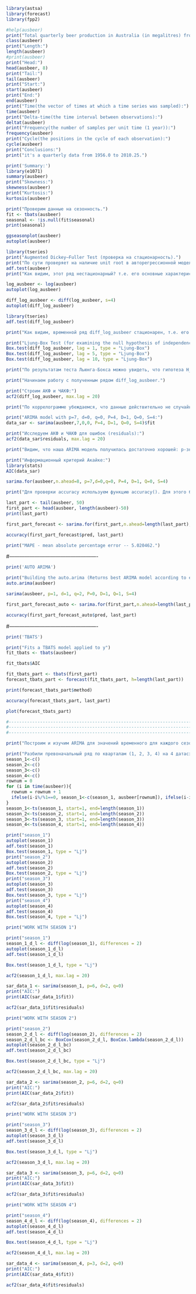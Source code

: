 ```{r}
library(astsa)
library(forecast)
library(fpp2)
```
```{r}
#help(ausbeer)
print("Total quarterly beer production in Australia (in megalitres) from 1956:Q1 to 2010:Q2. Quarterly time series of class ts.")
class(ausbeer)
print("Length:")
length(ausbeer)
#print(ausbeer)
print("Head:")
head(ausbeer, 8)
print("Tail:")
tail(ausbeer)
print("Start:")
start(ausbeer)
print("End:")
end(ausbeer)
print("Time(the vector of times at which a time series was sampled):")
time(ausbeer)
print("Delta-time(the time interval between observations):")
deltat(ausbeer)
print("Frequency(the number of samples per unit time (1 year)):")
frequency(ausbeer)
print("Cycle(the positions in the cycle of each observation):")
cycle(ausbeer)
print("Conclusions:")
print("it's a quarterly data from 1956.0 to 2010.25.")
```
```{r}
print('Summary:')
library(e1071)
summary(ausbeer)
print("Skewness:")
skewness(ausbeer)
print("Kurtosis:")
kurtosis(ausbeer)

```
```{r}
print("Проверим данные на сезонность.")
fit <- tbats(ausbeer)
seasonal <- !is.null(fit$seasonal)
print(seasonal)
```

```{r}
ggseasonplot(ausbeer)
autoplot(ausbeer)
```
```{r}
library(tseries)
print("Augmented Dickey–Fuller Test (проверка на стационарность).")
print("По сути проверяет на наличие unit root в авторегрессионной модели (нулевая гипотеза). Augmented DF test also removes all the structural effects (autocorrelation).")
adf.test(ausbeer)
print("Как видим, этот ряд нестационарный? т.е. его основные характеристики меняются во времени. Необхходимо привести к линейному виду быстро растущий тренд (log) и убрать периодичские тренды (diff).")
```

```{r}
log_ausbeer <- log(ausbeer)
autoplot(log_ausbeer)
```
```{r}
diff_log_ausbeer <- diff(log_ausbeer, s=4)
autoplot(diff_log_ausbeer)
```
```{r}
library(tseries)
adf.test(diff_log_ausbeer)
```
```{r}
print("Как видим, временной ряд diff_log_ausbeer стационарен, т.е. его основные свойства (математическое ожидание, дисперсия, автоковариация с лагом и коэффициент автокорреляции с лагом) являются неизменным во времени.")
```

```{r}
print("Ljung-Box Test (for examining the null hypothesis of independence in a given time series). Вместо тестирования на случайность каждого отдельного коэффициента, он проверяет отличие от нуля сразу нескольких коэффициентов автокорреляции. Выдвигаются две конкурирующие гипотезы: H_0: отсчёты временного ряда статистически независимы, H_1: отсчёты временного ряда не являются независимыми.                                                                                (обычно данное тестирование применяется к остаткам полученной модели ARIMA, а не к исходным данным)")
Box.test(diff_log_ausbeer, lag = 1, type = "Ljung-Box")
Box.test(diff_log_ausbeer, lag = 5, type = "Ljung-Box")
Box.test(diff_log_ausbeer, lag = 10, type = "Ljung-Box")
```
```{r}
print("По результатам теста Льюнга-Бокса можно увидеть, что гипотеза Н_0 отбрасывается, и принимается гипотеза Н_1, т.е. отсчёты временного ряда не являются независимыми.")
```
```{r}
print("Начинаем работу с полученным рядом diff_log_ausbeer.")
```
```{r}
print("Строим АКФ и ЧАКФ:")
acf2(diff_log_ausbeer, max.lag = 20)
```
```{r}
print("По коррелограмме убеждаемся, что данные действительно не случайны (процесс не хаотичный).Также видим по ЧАКФ, что p -- number of ordinary AR lags = 7.")
```
```{r}
print("ARIMA model with p=7, d=0, q=0, P=4, D=1, Q=0, S=4:")
data_sar <- sarima(ausbeer,7,0,0, P=4, D=1, Q=0, S=4)$fit
```
```{r}
print("Исследуем АКФ и ЧАКФ для ошибок (residuals):")
acf2(data_sar$residuals, max.lag = 20)
```

```{r}
print("Видим, что наша ARIMA модель получилась достаточно хорошей: р-значения для теста Льюнга-Бокса достаточно большие, автокорреляционная функция не принимает больших значений, что указывает на независимость ошибок.")
```
```{r}
print("Информационный критерий Акайке:")
library(stats)
AIC(data_sar)
```
```{r}
sarima.for(ausbeer,n.ahead=8, p=7,d=0,q=0, P=4, D=1, Q=0, S=4)
```
```{r}
print("Для проверки accuracy используем функцию accuracy(). Для этого берем кусочек нашего ряда, предиктим значения, и потом сравниваем с реальными (которые остались в оставшемся кусочке).")
```

```{r}
last_part <- tail(ausbeer, 50)
first_part <- head(ausbeer, length(ausbeer)-50)
print(last_part)
```
```{r}
first_part_forecast <- sarima.for(first_part,n.ahead=length(last_part), p=7,d=0,q=0, P=4, D=1, Q=0, S=4)
```
```{r}
accuracy(first_part_forecast$pred, last_part)
```
```{r}
print("MAPE - mean absolute percentage error -- 5.020462.")
```


#----------------------------------------------------


```{r}
print('AUTO ARIMA')
```
```{r}
print("Building the auto.arima (Returns best ARIMA model according to either AIC, AICc or BIC value).")
auto.arima(ausbeer)
```
```{r}
sarima(ausbeer, p=1, d=1, q=2, P=0, D=1, Q=1, S=4)
```
```{r}
first_part_forecast_auto <- sarima.for(first_part,n.ahead=length(last_part), p=1, d=1, q=2, P=0, D=1, Q=1, S=4)
```
```{r}
accuracy(first_part_forecast_auto$pred, last_part)
```

#----------------------------------------------------

```{r}
print('TBATS')
```
```{r}
print("Fits a TBATS model applied to y")
fit_tbats <- tbats(ausbeer)
```

```{r}
fit_tbats$AIC
```
```{r}
fit_tbats_part <- tbats(first_part)
forecast_tbats_part <- forecast(fit_tbats_part, h=length(last_part))
```
```{r}
print(forecast_tbats_part$method)

```
```{r}
accuracy(forecast_tbats_part, last_part)
```

```{r}
plot(forecast_tbats_part)
```






```{r}

#-------------------------------------------------------------------------------------------------------
#-------------------------------------------------------------------------------------------------------
#-------------------------------------------------------------------------------------------------------

```







```{r}
print("Построим и изучим ARIMA для значений временного для каждого сезона по отдельности.")
```


```{r}
print("Разбили превоначальный ряд по кварталам (1, 2, 3, 4) на 4 датасэта.")
season_1<-c()
season_2<-c()
season_3<-c()
season_4<-c()
rownum = 0
for (i in time(ausbeer)){
  rownum = rownum + 1
  ifelse(i-i%/%1==0, season_1<-c(season_1, ausbeer[rownum]), ifelse(i-i%/%1==0.25, season_2<-c(season_2,  ausbeer[rownum]), ifelse(i-i%/%1==0.5, season_3<-c(season_3, ausbeer[rownum]), ifelse(i-i%/%1==0.75, season_4<-c(season_4, ausbeer[rownum]), print("NA")))))
}
season_1<-ts(season_1, start=1, end=length(season_1))
season_2<-ts(season_2, start=1, end=length(season_2))
season_3<-ts(season_3, start=1, end=length(season_3))
season_4<-ts(season_4, start=1, end=length(season_4))

```
```{r}
print("season_1")
autoplot(season_1)
adf.test(season_1)
Box.test(season_1, type = "Lj")
print("season_2")
autoplot(season_2)
adf.test(season_2)
Box.test(season_2, type = "Lj")
print("season_3")
autoplot(season_3)
adf.test(season_3)
Box.test(season_3, type = "Lj")
print("season_4")
autoplot(season_4)
adf.test(season_4)
Box.test(season_4, type = "Lj")
```
```{r}
print("WORK WITH SEASON 1")
```
```{r}

print("season_1")
season_1_d_l <- diff(log(season_1), differences = 2)
autoplot(season_1_d_l)
adf.test(season_1_d_l)

Box.test(season_1_d_l, type = "Lj")

```
```{r}
acf2(season_1_d_l, max.lag = 20)
```
```{r}
sar_data_1 <- sarima(season_1, p=6, d=2, q=0)
print("AIC:")
print(AIC(sar_data_1$fit))
```
```{r}
acf2(sar_data_1$fit$residuals)
```


```{r}
print("WORK WITH SEASON 2")
```

```{r}

print("season_2")
season_2_d_l <- diff(log(season_2), differences = 2)
season_2_d_l_bc <- BoxCox(season_2_d_l, BoxCox.lambda(season_2_d_l))
autoplot(season_2_d_l_bc)
adf.test(season_2_d_l_bc)

Box.test(season_2_d_l_bc, type = "Lj")

```

```{r}
acf2(season_2_d_l_bc, max.lag = 20)
```

```{r}
sar_data_2 <- sarima(season_2, p=6, d=2, q=0)
print("AIC:")
print(AIC(sar_data_2$fit))
```


```{r}
acf2(sar_data_2$fit$residuals)
```

```{r}
print("WORK WITH SEASON 3")
```

```{r}

print("season_3")
season_3_d_l <- diff(log(season_3), differences = 2)
autoplot(season_3_d_l)
adf.test(season_3_d_l)

Box.test(season_3_d_l, type = "Lj")

```

```{r}
acf2(season_3_d_l, max.lag = 20)
```

```{r}
sar_data_3 <- sarima(season_3, p=6, d=2, q=0)
print("AIC:")
print(AIC(sar_data_3$fit))
```


```{r}
acf2(sar_data_3$fit$residuals)
```

```{r}
print("WORK WITH SEASON 4")
```
```{r}

print("season_4")
season_4_d_l <- diff(log(season_4), differences = 2)
autoplot(season_4_d_l)
adf.test(season_4_d_l)

Box.test(season_4_d_l, type = "Lj")

```
```{r}
acf2(season_4_d_l, max.lag = 20)
```
```{r}
sar_data_4 <- sarima(season_4, p=3, d=2, q=0)
print("AIC:")
print(AIC(sar_data_4$fit))
```
```{r}
acf2(sar_data_4$fit$residuals)
```



